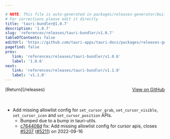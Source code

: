```yaml
---

# NOTE: This file is auto-generated in packages/releases-generator/build.ts
# For corrections please edit it directly
title: 'tauri-bundler@1.0.7'
description: '1.0.7'
slug: 'references/releases/tauri-bundler/v1.0.7'
tableOfContents: false
editUrl: 'https://github.com/tauri-apps/tauri-docs/packages/releases-generator/build.ts'
pagefind: false
prev:
   link: 'references/releases/tauri-bundler/v1.0.6'
   label: '1.0.6'
next:
   link: 'references/releases/tauri-bundler/v1.1.0'
   label: 'v1.1.0'
---
```


<div style="margin-bottom:3rem; display: flex; justify-content: space-between; align-items: center"><span>[Return](/releases)</span><span><a href="https://github.com/tauri-apps/tauri/releases/tag/tauri-bundler-v1.0.7">View on GitHub</a></span></div>

- Add missing allowlist config for `set_cursor_grab`, `set_cursor_visible`, `set_cursor_icon` and `set_cursor_position` APIs.
  - Bumped due to a bump in tauri-utils.
  - [c764408d](https://www.github.com/tauri-apps/tauri/commit/c764408da7fae123edd41115bda42fa75a4731d2) fix: Add missing allowlist config for cursor apis, closes [#5207](https://www.github.com/tauri-apps/tauri/pull/5207) ([#5211](https://www.github.com/tauri-apps/tauri/pull/5211)) on 2022-09-16

